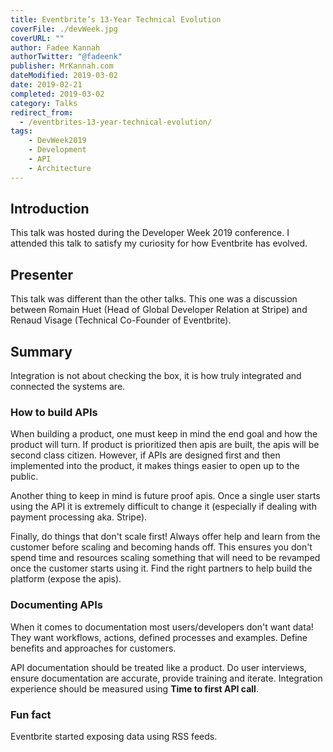 ---
title: Eventbrite’s 13-Year Technical Evolution
coverFile: ./devWeek.jpg
coverURL: ""
author: Fadee Kannah
authorTwitter: "@fadeenk"
publisher: MrKannah.com
dateModified: 2019-03-02
date: 2019-02-21
completed: 2019-03-02
category: Talks
redirect_from:
  - /eventbrites-13-year-technical-evolution/
tags:
    - DevWeek2019
    - Development
    - API
    - Architecture
---

## Introduction

This talk was hosted during the Developer Week 2019 conference. I attended this talk to satisfy my curiosity for how Eventbrite has evolved. 
  
## Presenter
This talk was different than the other talks. This one was a discussion between Romain Huet (Head of Global Developer Relation at Stripe) and Renaud Visage (Technical Co-Founder of Eventbrite). 

## Summary
Integration is not about checking the box, it is how truly integrated and connected the systems are.

### How to build APIs
When building a product, one must keep in mind the end goal and how the product will turn. If product is prioritized then apis are built, the apis will be second class citizen. However, if APIs are designed first and then implemented into the product, it makes things easier to open up to the public.

Another thing to keep in mind is future proof apis. Once a single user starts using the API it is extremely difficult to change it (especially if dealing with payment processing aka. Stripe). 

Finally, do things that don't scale first! Always offer help and learn from the customer before scaling and becoming hands off. This ensures you don't spend time and resources scaling something that will need to be revamped once the customer starts using it. Find the right partners to help build the platform (expose the apis).

### Documenting APIs
When it comes to documentation most users/developers don't want data! They want workflows, actions, defined processes and examples. Define benefits and approaches for customers. 

API documentation should be treated like a product. Do user interviews, ensure documentation are accurate, provide training and iterate. Integration experience should be measured using **Time to first API call**.


### Fun fact
Eventbrite started exposing data using RSS feeds.

